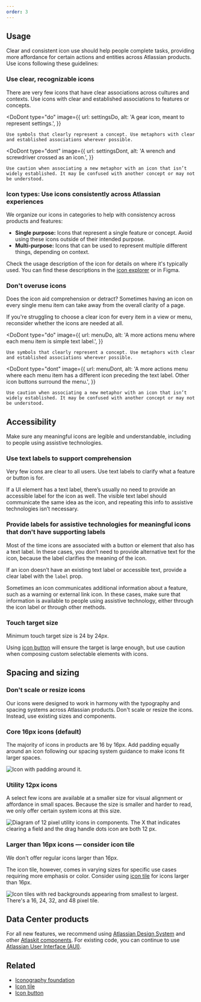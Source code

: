 ```yaml
---
order: 3
---
```



## Usage

Clear and consistent icon use should help people complete tasks, providing more affordance for certain actions and entities across Atlassian products. Use icons following these guidelines:

<!-- todo: link to icon drawing info/foundation guidance here once done -->

### Use clear, recognizable icons

There are very few icons that have clear associations across cultures and contexts. Use icons with clear and established associations to features or concepts.

<DoDont
	type="do"
	image={{
		url: settingsDo,
		alt: 'A gear icon, meant to represent settings.',
	}}
>
	Use symbols that clearly represent a concept. Use metaphors with clear and established associations wherever possible.
</DoDont>

<DoDont
	type="dont"
	image={{
		url: settingsDont,
		alt: 'A wrench and screwdriver crossed as an icon.',
	}}
>
	Use caution when associating a new metaphor with an icon that isn’t widely established. It may be confused with another concept or may not be understood.
</DoDont>

### Icon types: Use icons consistently across Atlassian experiences

We organize our icons in categories to help with consistency across products and features:

- **Single purpose:** Icons that represent a single feature or concept. Avoid using these icons outside of their intended purpose.
- **Multi-purpose:** Icons that can be used to represent multiple different things, depending on context.

Check the usage description of the icon for details on where it's typically used. You can find these descriptions in the [icon explorer](/components/icon/) or in Figma.


### Don't overuse icons

Does the icon aid comprehension or detract? Sometimes having an icon on every single menu item can take away from the overall clarity of a page.

If you're struggling to choose a clear icon for every item in a view or menu, reconsider whether the icons are needed at all.

<DoDont
	type="do"
	image={{
		url: menuDo,
		alt: 'A more actions menu where each menu item is simple text label.',
	}}
>
	Use symbols that clearly represent a concept. Use metaphors with clear and established associations wherever possible.
</DoDont>

<DoDont
	type="dont"
	image={{
		url: menuDont,
		alt: 'A more actions menu where each menu item has a different icon preceding the text label. Other icon buttons surround the menu.',
	}}
>
	Use caution when associating a new metaphor with an icon that isn’t widely established. It may be confused with another concept or may not be understood.
</DoDont>

## Accessibility

Make sure any meaningful icons are legible and understandable, including to people using assistive technologies.

### Use text labels to support comprehension

Very few icons are clear to all users. Use text labels to clarify what a feature or button is for.

If a UI element has a text label, there’s usually no need to provide an accessible label for the icon as well. The visible text label should communicate the same idea as the icon, and repeating this info to assistive technologies isn’t necessary.

### Provide labels for assistive technologies for meaningful icons that don't have supporting labels

Most of the time icons are associated with a button or element that also has a text label. In these cases, you don’t need to provide alternative text for the icon, because the label clarifies the meaning of the icon.

If an icon doesn’t have an existing text label or accessible text, provide a clear label with the `label` prop.

Sometimes an icon communicates additional information about a feature, such as a warning or external link icon. In these cases, make sure that information is available to people using assistive technology, either through the icon label or through other methods.

### Touch target size

Minimum touch target size is 24 by 24px.

Using [icon button](/components/button/icon-button) will ensure the target is large enough, but use caution when composing custom selectable elements with icons.

## Spacing and sizing

### Don't scale or resize icons

Our icons were designed to work in harmony with the typography and spacing systems across Atlassian products. Don't scale or resize the icons. Instead, use existing sizes and components.

### Core 16px icons (default)

The majority of icons in products are 16 by 16px. Add padding equally around an icon following our spacing system guidance to make icons fit larger spaces.

![Icon with padding around it.](./images/icon-spacing.png)

### Utility 12px icons

A select few icons are available at a smaller size for visual alignment or affordance in small spaces. Because the size is smaller and harder to read, we only offer certain system icons at this size.

![Diagram of 12 pixel utility icons in components. The X that indicates clearing a field and the drag handle dots icon are both 12 px.](./images/utility-icons.png)

### Larger than 16px icons — consider icon tile

We don't offer regular icons larger than 16px.

The icon tile, however, comes in varying sizes for specific use cases requiring more emphasis or color. Consider using [icon tile](/components/icon/icon-tile/) for icons larger than 16px.

![Icon tiles with red backgrounds appearing from smallest to largest. There's a 16, 24, 32, and 48 pixel tile.](./images/icon-tile-size.png)

## Data Center products

For all new features, we recommend using [Atlassian Design System](/components/) and other [Atlaskit components](https://atlaskit.atlassian.com/). For existing code, you can continue to use [Atlassian User Interface (AUI)](https://aui.atlassian.com/).

## Related

- [Iconography foundation](/foundations/iconography/)
- [Icon tile](/components/icon/icon-tile/)
- [Icon button](/components/button/icon-button)

<!-- todo: Add icon lab and contribution links when those are ready -->
